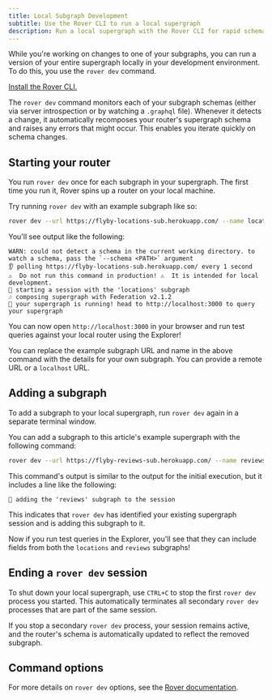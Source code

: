 ```yaml
---
title: Local Subgraph Development
subtitle: Use the Rover CLI to run a local supergraph
description: Run a local supergraph with the Rover CLI for rapid schema changes. Boost development by testing GraphQL operations using the Explorer.
---
```


While you're working on changes to one of your subgraphs, you can run a version of your entire supergraph locally in your development environment. To do this, you use the `rover dev` command.

<Tip>

[Install the Rover CLI.](/rover/getting-started/)

</Tip>

The `rover dev` command monitors each of your subgraph schemas (either via server introspection or by watching a `.graphql` file). Whenever it detects a change, it automatically recomposes your router's supergraph schema and raises any errors that might occur. This enables you iterate quickly on schema changes.

## Starting your router

You run `rover dev` once for each subgraph in your supergraph. The first time you run it, Rover spins up a router on your local machine.

Try running `rover dev` with an example subgraph like so:

```bash showLineNumbers=false
rover dev --url https://flyby-locations-sub.herokuapp.com/ --name locations
```

You'll see output like the following:

```
WARN: could not detect a schema in the current working directory. to watch a schema, pass the `--schema <PATH>` argument
👂 polling https://flyby-locations-sub.herokuapp.com/ every 1 second
⚠️  Do not run this command in production! ⚠️  It is intended for local development.
🛫 starting a session with the 'locations' subgraph
🎶 composing supergraph with Federation v2.1.2
🚀 your supergraph is running! head to http://localhost:3000 to query your supergraph
```

You can now open `http://localhost:3000` in your browser and run test queries against your local router using the Explorer!

You can replace the example subgraph URL and name in the above command with the details for your own subgraph. You can provide a remote URL or a `localhost` URL.

## Adding a subgraph

To add a subgraph to your local supergraph, run `rover dev` again in a separate terminal window.

You can add a subgraph to this article's example supergraph with the following command:

```bash showLineNumbers=false
rover dev --url https://flyby-reviews-sub.herokuapp.com/ --name reviews
```

This command's output is similar to the output for the initial execution, but it includes a line like the following:

```
🐤 adding the 'reviews' subgraph to the session
```

This indicates that `rover dev` has identified your existing supergraph session and is adding this subgraph to it.

Now if you run test queries in the Explorer, you'll see that they can include fields from both the `locations` and `reviews` subgraphs!

## Ending a `rover dev` session

To shut down your local supergraph, use `CTRL+C` to stop the first `rover dev` process you started. This automatically terminates all secondary `rover dev` processes that are part of the same session.

<Note>

If you stop a secondary `rover dev` process, your session remains active, and the router's schema is automatically updated to reflect the removed subgraph.

</Note>

## Command options

For more details on `rover dev` options, see the [Rover documentation](/rover/commands/dev/).
